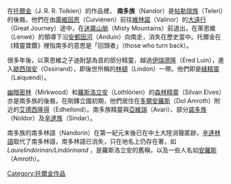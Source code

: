 在[[托爾金|托爾金]]（J. R. R. Tolkien）的作品裡， '''南多族'''（Nandor）是[[帖勒瑞族|帖勒瑞族]]（Teleri）的後裔。他們在由[[庫維因恩|庫維因恩]]（Cuiviénen）前往[[維林諾|維林諾]]（Valinor）的[[大遠行|大遠行]]（Great Journey）途中，在[[迷霧山脈|迷霧山脈]]（Misty Mountains）前退出，在萊恩維（Lenwë）的領導下沿[[安都因河|安都因河]]（Anduin）向南走，消失在歷史當中。托爾金在《精靈寶鑽》裡指南多的意思是「回頭者」（those who turn back）。

很多年後，以萊恩維之子迪耐瑟為首的部分精靈，越過[[伊瑞德隆|伊瑞德隆]]（Ered Luin），進入[[歐西瑞安|歐西瑞安]]（Ossiriand），即後世所稱的[[林頓|林頓]]（Lindon）一帶。他們即是[[綠精靈|綠精靈]]（Laiquendi）。

[[幽暗密林|幽暗密林]]（Mirkwood）和[[羅斯洛立安|羅斯洛立安]]（Lothlórien）的[[森林精靈|森林精靈]]（Silvan Elves）亦是南多族的後裔。在剛鐸立國初期，他們居住在[[多爾安羅斯|多爾安羅斯]]（Dol Amroth）附近的[[艾德西隆得|艾德西隆得]]（Edhellond）。南多族精靈與[[亞維瑞|亞維瑞]]（Avari）、部分[[諾多族|諾多族]]（Noldor）及[[辛達族|辛達族]]（Sindar）。

南多族的南多林語（Nandorin）在第一紀元末後已在中土大陸消聲匿跡，[[辛達林語|辛達林語]]取代了南多林語，南多林語已消失，只在地名上仍存在著，如''Laurelindórinan/Lindórinand'' ，是羅斯洛立安的舊稱，以及一些人名如[[安羅斯|安羅斯]]（Amroth）。

[[Category:托爾金作品|Category:托爾金作品]]